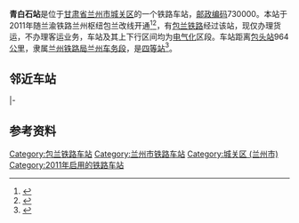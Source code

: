 {{noteTA
|1=zh-cn:始发车次; zh-hk:列車班次;
|2=zh-cn:车次; zh-hk:班次;
}}
{{Infobox China railway station
|车站名称 = 青白石站
|图片 = CNR SS7 0113 Lanzhou.jpg
|图片介绍 = [[SS7C|SS7C]]牵引旅客列车通过青白石站东咽喉
|其他名称 = 
|车站拼音 = Qingbaishi
|英文名称 = Qingbaishi Railway Station
|车站代码 = 15098<ref>{{cite web|url=http://hyfw.12306.cn/hyinfo/action/FwcszsAction_index?type=1|title=营业站服务信息查询|publisher=[[中国铁路客户服务中心|中国铁路客户服务中心]]|accessdate=2017-06-14|archive-date=2016-11-06|archive-url=https://web.archive.org/web/20161106075157/http://hyfw.12306.cn/hyinfo/action/FwcszsAction_index?type=1|dead-url=no}}</ref>
|电报码 = QAJ<ref>{{cite journal|author=[[中华人民共和国铁道部|中华人民共和国铁道部]]|title=铁运专刊[2012]6号 关于修改《铁路客运运价里程表》(第72次)《货物运价里程表》(第13次)《铁路专用线专用铁路名称表》(第42次)的通知|journal=铁路客货运输专刊|year=2012|issue=6|publisher=中国铁道出版社|pages=219}}</ref>
|拼音码 = QBS
|车站类型 = 
|始建时间 = 
|开通运营 = 2011年
|车站位置 = [[甘肃省|甘肃省]][[兰州市|兰州市]][[城关区_(兰州市)|城关区]][[青白石街道|青白石街道]]
|坐标 = {{coord|36.074130|N|103.908215|E|display=inline,title}}
|归属 = [[兰州铁路局|兰州铁路局]][[兰州车务段|兰州车务段]]
|线路 = [[包兰铁路|包兰铁路]]、[[兰州铁路枢纽北环线|兰州铁路枢纽北环线]]
|车站等级 = [[四等站_(中铁)|四等站]]
}}
'''青白石站'''是位于[[甘肃省|甘肃省]][[兰州市|兰州市]][[城关区_(兰州市)|城关区]]的一个铁路车站，[[邮政编码|邮政编码]]730000。本站于2011年随兰渝铁路兰州枢纽包兰改线开通<ref>{{cite news|url=http://news.cntv.cn/20111105/103400.shtml|title=兰渝铁路兰州枢纽包兰改线开通运营|publisher=人民网甘肃频道|date=2011-11-05|accessdate=2017-06-14}}</ref><ref>{{cite journal|author=铁道部运输局|title=运营运条电〔2011〕3545号  关于修改部分车站客货运营业办理限制有关事项的通知(20111207)|journal=铁路客货运输专刊|year=2011|issue=6|publisher=中国铁道出版社|pages=5|quote=包兰线水源和兰州东间增加青白石站，距包头东站里程为979公里}}</ref>，有[[包兰铁路|包兰铁路]]经过该站，现仅办理货运，不办理客运业务，车站及其上下行区间均为[[电气化|电气化]]区段。车站距离[[包头站|包头站]]964[[公里|公里]]，隶属[[兰州铁路局|兰州铁路局]][[兰州车务段|兰州车务段]]，是[[四等站_(中铁)|四等站]]<ref>{{Cite book|title=中国铁路站名词典|last=[[孙本祥|孙本祥]]主编|first=|publisher=北京：[[中国铁道出版社|中国铁道出版社]]|year=2003.04|isbn=7-113-03941-3|location=|pages=618-622}}</ref>。

== 邻近车站 ==
{{start rail box|[[File:China_Railways.svg|16px]] [[中国铁路|中国铁路]]}}
{{s-inop|[[水源站|水源站]]|{{站|包头}}方向}}
{{s-line|[[包兰铁路|包兰铁路]]<br />{{0}}← 7km 青白石站 11km →}}
{{s-inop|[[兰州东站|兰州东站]]<br /><s>''[[沙金坪站|沙金坪站]]''</s>(已撤销)|{{站|兰州}}方向}}
|-
{{s-inop|[[桑园子站|桑园子站]]|陇海线{{站|连云}}方向}}
{{s-line|[[兰州铁路枢纽北环线|兰州铁路枢纽北环线]]<br />← 7km 青白石站 9km →}}
{{s-inop|[[大沙坪站|大沙坪站]]|{{站|兰州西}}方向}}
{{end box}}

== 参考资料 ==
{{reflist}}

{{包兰铁路}}
{{兰州铁路枢纽北环线}}
{{铁路车站小作品}}
{{甘肃小作品}}

[[Category:包兰铁路车站|Category:包兰铁路车站]]
[[Category:兰州市铁路车站|Category:兰州市铁路车站]]
[[Category:城关区_(兰州市)|Category:城关区 (兰州市)]]
[[Category:2011年启用的铁路车站|Category:2011年启用的铁路车站]]